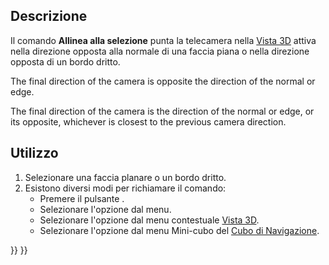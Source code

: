 <languages/>

{{Docnav/it
|[[Std_ViewFitSelection/it|Visualizza la selezione]]
|[[Std_ViewIsometric/it|Assonometria isometrica]]
|[[Std_View_Menu|Std View Menu]]
|IconL=Std_ViewFitSelection.svg
|IconR=Std_ViewIsometric.svg
|IconC=Freecad.svg
}}

{{GuiCommand/it
|Name=Std AlignToSelection
|Name/it=Allinea alla selezione
|MenuLocation=Visualizza → Viste standard → Allinea alla selezione
|Workbenches=All
|Shortcut=
|Version=1.0
|SeeAlso=
}}

<span id="Description"></span>
==Descrizione==

<div class="mw-translate-fuzzy">
Il comando '''Allinea alla selezione''' punta la telecamera nella [[3D_view/it|Vista 3D]] attiva nella direzione opposta alla normale di una faccia piana o nella direzione opposta di un bordo dritto.
</div>

<div lang="en" dir="ltr" class="mw-content-ltr">
{{Version|1.0}} The final direction of the camera is opposite the direction of the normal or edge.
</div>

<div lang="en" dir="ltr" class="mw-content-ltr">
{{Version|1.1}} The final direction of the camera is the direction of the normal or edge, or its opposite, whichever is closest to the previous camera direction.
</div>

<span id="Usage"></span>
==Utilizzo==

<div class="mw-translate-fuzzy">
# Selezionare una faccia planare o un bordo dritto.
# Esistono diversi modi per richiamare il comando:
#* Premere il pulsante {{Button|[[Image:Std_AlignToSelection.svg|16px]] [[Std_AlignToSelection/it|Allinea alla selezione]]}}.
#* Selezionare l'opzione {{MenuCommand|Visualizza → Viste standard → [[Image:Std_AlignToSelection.svg|16px]] Allinea alla selezione}} dal menu.
#* Selezionare l'opzione {{MenuCommand|[[Image:Std_AlignToSelection.svg|16px]] Allinea alla selezione}} dal menu contestuale [[3D_view/it|Vista 3D]].
#* Selezionare l'opzione {{MenuCommand|[[Image:Std_AlignToSelection.svg|16px]] Allinea alla selezione}} dal menu Mini-cubo del [[Navigation_Cube/it|Cubo di Navigazione]].
</div>


{{Docnav/it
|[[Std_ViewFitSelection/it|Visualizza la selezione]]
|[[Std_ViewIsometric/it|Assonometria isometrica]]
|[[Std_View_Menu|Std View Menu]]
|IconL=Std_ViewFitSelection.svg
|IconR=Std_ViewIsometric.svg
|IconC=Freecad.svg
}}

{{Std_Base_navi{{#translation:}}}}
{{Userdocnavi{{#translation:}}}}